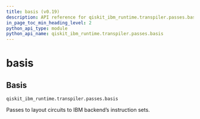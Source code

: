 ```yaml
---
title: basis (v0.19)
description: API reference for qiskit_ibm_runtime.transpiler.passes.basis in qiskit-ibm-runtime v0.19
in_page_toc_min_heading_level: 2
python_api_type: module
python_api_name: qiskit_ibm_runtime.transpiler.passes.basis
---
```


<span id="module-qiskit_ibm_runtime.transpiler.passes.basis" />

# basis

<span id="basis-qiskit-ibm-runtime-transpiler-passes-basis" />

## Basis

`qiskit_ibm_runtime.transpiler.passes.basis`

Passes to layout circuits to IBM backend’s instruction sets.

